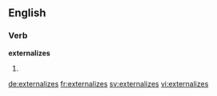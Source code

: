 ==English==

===Verb===
'''externalizes'''

# {{en-third-person singular of|externalize}}

[[de:externalizes]]
[[fr:externalizes]]
[[sv:externalizes]]
[[vi:externalizes]]